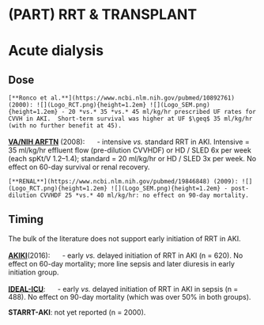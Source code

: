 # (PART) RRT & TRANSPLANT {-}

# Acute dialysis {#acute_RRT}

## Dose

```block2
[**Ronco et al.**](https://www.ncbi.nlm.nih.gov/pubmed/10892761) (2000): ![](Logo_RCT.png){height=1.2em} ![](Logo_SEM.png){height=1.2em} - 20 *vs.* 35 *vs.* 45 ml/kg/hr prescribed UF rates for CVVH in AKI.  Short-term survival was higher at UF $\geq$ 35 ml/kg/hr (with no further benefit at 45).   

```

[**VA/NIH ARFTN**](https://www.ncbi.nlm.nih.gov/pubmed/18492867) (2008): ![](Logo_RCT.png){height=1.2em} - intensive *vs.* standard RRT in AKI.  Intensive = 35 ml/kg/hr effluent flow (pre-dilution CVVHDF) or HD / SLED 6x per week (each spKt/V 1.2--1.4); standard = 20 ml/kg/hr or HD / SLED 3x per week.  No effect on 60-day survival or renal recovery.  

```block2
[**RENAL**](https://www.ncbi.nlm.nih.gov/pubmed/19846848) (2009): ![](Logo_RCT.png){height=1.2em} ![](Logo_SEM.png){height=1.2em} - post-dilution CVVHDF 25 *vs.* 40 ml/kg/hr: no effect on 90-day mortality.  

```

## Timing

The bulk of the literature does not support early initiation of RRT in AKI.  

[**AKIKI**](https://www.ncbi.nlm.nih.gov/pubmed/27181456)(2016): ![](Logo_RCT.png){height=1.2em} - early *vs.* delayed initiation of RRT in AKI (n = 620).  No effect on 60-day mortality; more line sepsis and later diuresis in early initiation group.   

[**IDEAL-ICU**](https://www.ncbi.nlm.nih.gov/pubmed/30304656): ![](Logo_RCT.png){height=1.2em} - early *vs.* delayed initiation of RRT in AKI in sepsis (n = 488).  No effect on 90-day mortality (which was over 50% in both groups).  

**STARRT-AKI**: not yet reported (n = 2000).  

